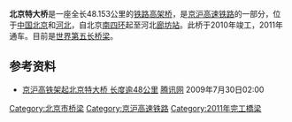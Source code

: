 {{No footnotes|time=2021-09-03}}
{{Infobox_Bridge
|bridge_name=北京特大桥
|native_name=
|image=Große Brücke von Peking en.png
|image_size=
|caption=
|official_name=
|carries=[[京沪高速铁路|京沪高速铁路]]
|crosses=
|locale=[[北京|北京]]
|maint=
|id=
|design=
|mainspan=108m
|length=48.153km
|width=
|height=
|load=
|clearance=
|below=
|aadtraffic=
|traffic=
|designed_by=
|begin=
|complete=2010年
|open=2011年
|closed= 
|destruction=
|toll=
|also_known_as=
|map_cue=
|map_image=
|map_text=
|map_width= 
|coordinates=
|lat=
|long=
|extra=
}}

'''北京特大桥'''是一座全长48.153公里的[[铁路|铁路]][[高架桥|高架桥]]，是[[京沪高速铁路|京沪高速铁路]]的一部分，位于[[中国|中国]][[北京|北京]]和[[河北|河北]]，自北京[[北京四环路|南四环]]起至河北[[廊坊站|廊坊站]]。此桥于2010年竣工，2011年通车。目前是[[世界大桥长度排名|世界第五长桥梁]]。

== 参考资料 ==
* [http://news.qq.com/a/20090730/000508.htm 京沪高铁架起北京特大桥 长度逾48公里]{{Wayback|url=http://news.qq.com/a/20090730/000508.htm |date=20120107041946 }} [[腾讯网|腾讯网]] 2009年7月30日02:00

[[Category:北京市桥梁|Category:北京市桥梁]]
[[Category:京沪高速铁路|Category:京沪高速铁路]]
[[Category:2011年完工橋梁|Category:2011年完工橋梁]]
{{中国铁路小作品}}